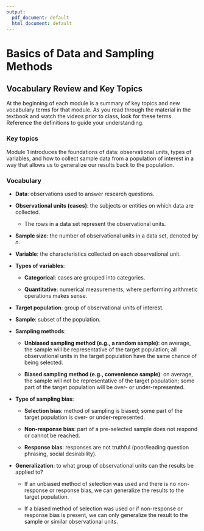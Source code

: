 ```yaml
---
output:
  pdf_document: default
  html_document: default
---
```

# Basics of Data and Sampling Methods

## Vocabulary Review and Key Topics 

At the beginning of each module is a summary of key topics and new vocabulary terms for that module. As you read through the material in the textbook and watch the videos prior to class, look for these terms.  Reference the definitions to guide your understanding.

### Key topics

Module 1 introduces the foundations of data: observational units, types of variables, and how to collect sample data from a population of interest in a way that allows us to generalize our results back to the population.

### Vocabulary

* **Data**: observations used to answer research questions.

* **Observational units (cases)**: the subjects or entities on which data are collected.

    * The rows in a data set represent the observational units.

* **Sample size**: the number of observational units in a data set, denoted by $n$.

* **Variable**: the characteristics collected on each observational unit.

* **Types of variables**:

    * **Categorical**: cases are grouped into categories.


    * **Quantitative**: numerical measurements, where performing arithmetic operations makes sense.

* **Target population**: group of observational units of interest.

* **Sample**: subset of the population.

* **Sampling methods**:

    * **Unbiased sampling method (e.g., a random sample)**: on average, the sample will be representative of the target population; all observational units in the target population have the same chance of being selected.

    * **Biased sampling method (e.g., convenience sample)**: on average, the sample will not be representative of the target population; some part of the target population will be over- or under-represented.

* **Type of sampling bias**:

    * **Selection bias**: method of sampling is biased; some part of the target population is over- or under-represented.

    * **Non-response bias**: part of a pre-selected sample does not respond or cannot be reached.

    * **Response bias**: responses are not truthful (poor/leading question phrasing, social desirability).
    
\newpage

* **Generalization**: to what group of observational units can the results be applied to?  

    * If an unbiased method of selection was used and there is no non-response or response bias, we can generalize the results to the target population.

    * If a biased method of selection was used or if non-response or response bias is present, we can only generalize the result to the sample or similar observational units. 

\newpage